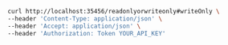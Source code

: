 ```bash showLineNumbers copy filename="Request Body Write Only usage example"
curl http://localhost:35456/readonlyorwriteonly#writeOnly \
--header 'Content-Type: application/json' \
--header 'Accept: application/json' \
--header 'Authorization: Token YOUR_API_KEY'
```
